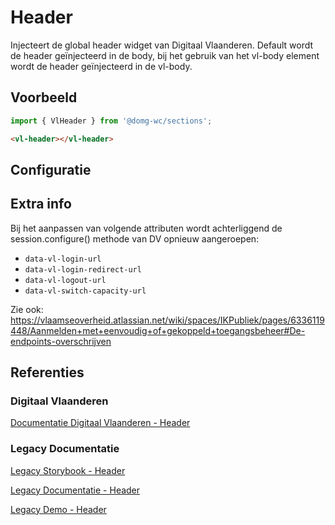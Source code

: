 
# Header

Injecteert de global header widget van Digitaal Vlaanderen.
Default wordt de header geïnjecteerd in de body, bij het gebruik van het vl-body element wordt de header geïnjecteerd in
de vl-body.


## Voorbeeld

```js
import { VlHeader } from '@domg-wc/sections';
```

```html
<vl-header></vl-header>
```

<Canvas of={VlHeaderStories.HeaderDefault} />


## Configuratie

<ArgTypes of={VlHeaderStories.HeaderDefault} />


## Extra info

Bij het aanpassen van volgende attributen wordt achterliggend de session.configure() methode van DV opnieuw aangeroepen:

-   `data-vl-login-url`
-   `data-vl-login-redirect-url`
-   `data-vl-logout-url`
-   `data-vl-switch-capacity-url`

Zie ook:<br/>
https://vlaamseoverheid.atlassian.net/wiki/spaces/IKPubliek/pages/6336119448/Aanmelden+met+eenvoudig+of+gekoppeld+toegangsbeheer#De-endpoints-overschrijven


## Referenties

### Digitaal Vlaanderen

[Documentatie Digitaal Vlaanderen - Header](https://www.vlaanderen.be/digitaal-vlaanderen/onze-oplossingen/mijn-burgerprofiel/koppelen-met-mijn-burgerprofiel-als-dienstenleverancier/technische-toolkit-voor-aansluitingen-door-dienstenleveranciers)

### Legacy Documentatie

[Legacy Storybook - Header](https://webcomponenten.omgeving.vlaanderen.be/storybook/?path=/docs/custom-elements-vl-header--default)

[Legacy Documentatie - Header](https://webcomponenten.omgeving.vlaanderen.be/doc/VlHeader.html)

[Legacy Demo - Header](https://webcomponenten.omgeving.vlaanderen.be/demo/vl-header.html)
